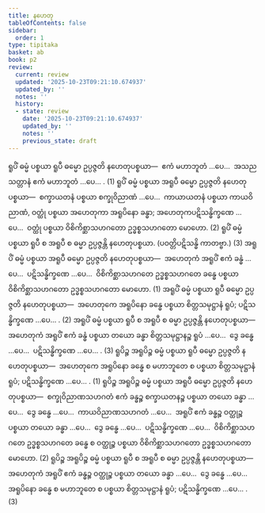 ```yaml
---
title: နဟေတု
tableOfContents: false
sidebar:
  order: 1
type: tipitaka
basket: ab
book: p2
review:
  current: review
  updated: '2025-10-23T09:21:10.674937'
  updated_by: ''
  notes: ''
  history:
  - state: review
    date: '2025-10-23T09:21:10.674937'
    updated_by: ''
    notes: ''
    previous_state: draft
---
```



<ReviewStatus review={frontmatter.review} showDetails={true} />

<HypothesisAnnotation frontmatter={frontmatter} />

<DynamicBreadcrumb />

<Division number="104" book="p2" e="ch" v="38" p="81">

<Paragraph number="782" book="p2">
ရူပိံ ဓမ္မံ ပစ္စယာ ရူပီ ဓမ္မော ဥပ္ပဇ္ဇတိ နဟေတုပစ္စယာ—  ဧကံ မဟာဘူတံ …ပေ…  အသညသတ္တာနံ ဧကံ မဟာဘူတံ …ပေ… . (1)
</Paragraph>

<Paragraph number="783" book="p2">
ရူပိံ ဓမ္မံ ပစ္စယာ အရူပီ ဓမ္မော ဥပ္ပဇ္ဇတိ နဟေတုပစ္စယာ—  စက္ခာယတနံ ပစ္စယာ စက္ခုဝိညာဏံ …ပေ…  ကာယာယတနံ ပစ္စယာ ကာယဝိညာဏံ, ဝတ္ထုံ ပစ္စယာ အဟေတုကာ အရူပိနော ခန္ဓာ; အဟေတုကပဋိသန္ဓိက္ခဏေ …ပေ…  ဝတ္ထုံ ပစ္စယာ ဝိစိကိစ္ဆာသဟဂတော ဥဒ္ဓစ္စသဟဂတော မောဟော. (2)
</Paragraph>

<Paragraph number="784" book="p2">
ရူပိံ ဓမ္မံ ပစ္စယာ ရူပီ စ အရူပီ စ ဓမ္မာ ဥပ္ပဇ္ဇန္တိ နဟေတုပစ္စယာ. (ပဝတ္တိပဋိသန္ဓိ ကာတဗ္ဗာ.) (3)
</Paragraph>

</Division>
<Division number="105" book="p2" e="ch" v="38" p="82">

<Paragraph number="785" book="p2">
အရူပိံ ဓမ္မံ ပစ္စယာ အရူပီ ဓမ္မော ဥပ္ပဇ္ဇတိ နဟေတုပစ္စယာ—  အဟေတုကံ အရူပိံ ဧကံ ခန္ဓံ …ပေ…  ပဋိသန္ဓိက္ခဏေ …ပေ…  ဝိစိကိစ္ဆာသဟဂတေ ဥဒ္ဓစ္စသဟဂတေ ခန္ဓေ ပစ္စယာ ဝိစိကိစ္ဆာသဟဂတော ဥဒ္ဓစ္စသဟဂတော မောဟော. (1)
</Paragraph>

<Paragraph number="786" book="p2">
အရူပိံ ဓမ္မံ ပစ္စယာ ရူပီ ဓမ္မော ဥပ္ပဇ္ဇတိ နဟေတုပစ္စယာ—  အဟေတုကေ အရူပိနော ခန္ဓေ ပစ္စယာ စိတ္တသမုဋ္ဌာနံ ရူပံ; ပဋိသန္ဓိက္ခဏေ …ပေ… . (2)
</Paragraph>

<Paragraph number="787" book="p2">
အရူပိံ ဓမ္မံ ပစ္စယာ ရူပီ စ အရူပီ စ ဓမ္မာ ဥပ္ပဇ္ဇန္တိ နဟေတုပစ္စယာ—  အဟေတုကံ အရူပိံ ဧကံ ခန္ဓံ ပစ္စယာ တယော ခန္ဓာ စိတ္တသမုဋ္ဌာနဉ္စ ရူပံ …ပေ…  ဒွေ ခန္ဓေ …ပေ…  ပဋိသန္ဓိက္ခဏေ …ပေ… . (3)
</Paragraph>

</Division>
<Division number="106" book="p2" e="ch" v="38" p="82">

<Paragraph number="788" book="p2">
ရူပိဉ္စ အရူပိဉ္စ ဓမ္မံ ပစ္စယာ ရူပီ ဓမ္မော ဥပ္ပဇ္ဇတိ နဟေတုပစ္စယာ—  အဟေတုကေ အရူပိနော ခန္ဓေ စ မဟာဘူတေ စ ပစ္စယာ စိတ္တသမုဋ္ဌာနံ ရူပံ; ပဋိသန္ဓိက္ခဏေ …ပေ… . (1)
</Paragraph>

<Paragraph number="789" book="p2">
ရူပိဉ္စ အရူပိဉ္စ ဓမ္မံ ပစ္စယာ အရူပီ ဓမ္မော ဥပ္ပဇ္ဇတိ နဟေတုပစ္စယာ—  စက္ခုဝိညာဏသဟဂတံ ဧကံ ခန္ဓဉ္စ စက္ခာယတနဉ္စ ပစ္စယာ တယော ခန္ဓာ …ပေ…  ဒွေ ခန္ဓေ …ပေ…  ကာယဝိညာဏသဟဂတံ …ပေ…  အရူပိံ ဧကံ ခန္ဓဉ္စ ဝတ္ထုဉ္စ ပစ္စယာ တယော ခန္ဓာ …ပေ…  ဒွေ ခန္ဓေ …ပေ…  ပဋိသန္ဓိက္ခဏေ …ပေ…  ဝိစိကိစ္ဆာသဟဂတေ ဥဒ္ဓစ္စသဟဂတေ ခန္ဓေ စ ဝတ္ထုဉ္စ ပစ္စယာ ဝိစိကိစ္ဆာသဟဂတော ဥဒ္ဓစ္စသဟဂတော မောဟော. (2)
</Paragraph>

<Paragraph number="790" book="p2">
ရူပိဉ္စ အရူပိဉ္စ ဓမ္မံ ပစ္စယာ ရူပီ စ အရူပီ စ ဓမ္မာ ဥပ္ပဇ္ဇန္တိ နဟေတုပစ္စယာ—  အဟေတုကံ အရူပိံ ဧကံ ခန္ဓဉ္စ ဝတ္ထုဉ္စ ပစ္စယာ တယော ခန္ဓာ …ပေ…  ဒွေ ခန္ဓေ …ပေ…  အရူပိနော ခန္ဓေ စ မဟာဘူတေ စ ပစ္စယာ စိတ္တသမုဋ္ဌာနံ ရူပံ; ပဋိသန္ဓိက္ခဏေ …ပေ… . (3)
</Paragraph>
</Division>
